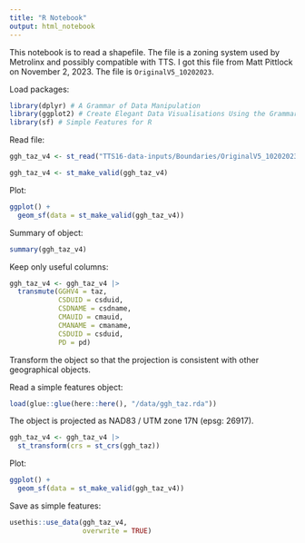 ```yaml
---
title: "R Notebook"
output: html_notebook
---
```


This notebook is to read a shapefile. The file is a zoning system used by Metrolinx and possibly compatible with TTS. I got this file from Matt Pittlock on November 2, 2023. The file is `OriginalV5_10202023`. 

Load packages:
```r
library(dplyr) # A Grammar of Data Manipulation
library(ggplot2) # Create Elegant Data Visualisations Using the Grammar of Graphics
library(sf) # Simple Features for R
```

Read file:
```r
ggh_taz_v4 <- st_read("TTS16-data-inputs/Boundaries/OriginalV5_10202023.shp")
```

```r
ggh_taz_v4 <- st_make_valid(ggh_taz_v4)
```

Plot:
```r
ggplot() +
  geom_sf(data = st_make_valid(ggh_taz_v4))
```

Summary of object:
```r
summary(ggh_taz_v4)
```

Keep only useful columns:
```r
ggh_taz_v4 <- ggh_taz_v4 |>
  transmute(GGHV4 = taz, 
            CSDUID = csduid, 
            CSDNAME = csdname, 
            CMAUID = cmauid, 
            CMANAME = cmaname, 
            CSDUID = csduid, 
            PD = pd)
```

Transform the object so that the projection is consistent with other geographical objects.

Read a simple features object:
```r
load(glue::glue(here::here(), "/data/ggh_taz.rda"))
```

The object is projected as NAD83 / UTM zone 17N (epsg: 26917).

```r
ggh_taz_v4 <- ggh_taz_v4 |>
  st_transform(crs = st_crs(ggh_taz))
```

Plot:
```r
ggplot() +
  geom_sf(data = st_make_valid(ggh_taz_v4))
```

Save as simple features:
```r
usethis::use_data(ggh_taz_v4, 
                  overwrite = TRUE)
```

